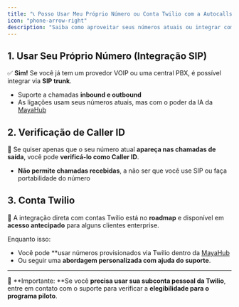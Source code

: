```yaml
---
title: "📞 Posso Usar Meu Próprio Número ou Conta Twilio com a Autocalls.ai?"
icon: "phone-arrow-right"
description: "Saiba como aproveitar seus números atuais ou integrar com a Twilio por meio de SIP ou verificação de Caller ID:"
---
```


## **1. Usar Seu Próprio Número (Integração SIP)**

✅ **Sim\!** Se você já tem um provedor VOIP ou uma central PBX, é possível integrar via **SIP trunk**.

- Suporte a chamadas **inbound e outbound**
- As ligações usam seus números atuais, mas com o poder da IA da [MayaHub](http://mayahub.online)

## **2. Verificação de Caller ID**

📲 Se quiser apenas que o seu número atual **apareça nas chamadas de saída**, você pode **verificá-lo como Caller ID**.

- **Não permite chamadas recebidas**, a não ser que você use SIP ou faça portabilidade do número

## **3. Conta Twilio**

🚧 A integração direta com contas Twilio está no **roadmap** e disponível em **acesso antecipado** para alguns clientes enterprise.

Enquanto isso:

- Você pode \*\*usar números provisionados via Twilio dentro da [MayaHub](http://mayahub.online)
- Ou seguir uma **abordagem personalizada com ajuda do suporte**.

---

📌 \*\*Importante: \*\*Se você **precisa usar sua subconta pessoal da Twilio**, entre em contato com o suporte para verificar a **elegibilidade para o programa piloto**.